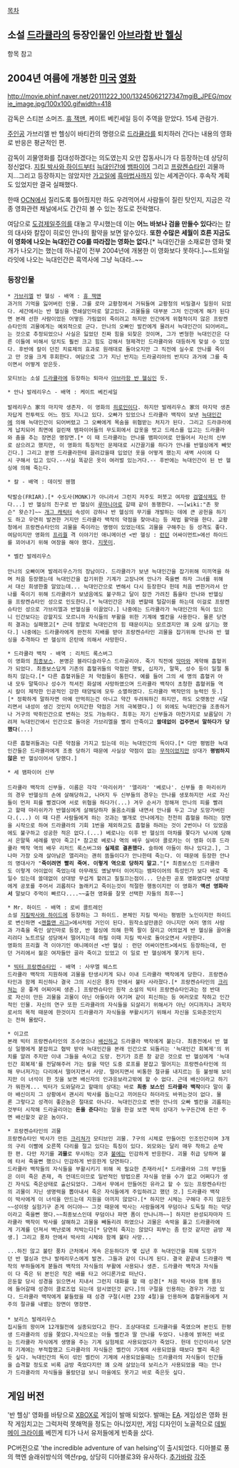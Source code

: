 [[목차]]
== 소설 [[드라큘라]]의 등장인물인 [[아브라함 반 헬싱]] ==
항목 참고

== 2004년 여름에 개봉한 [[미국]] [[영화]] ==
http://movie.phinf.naver.net/20111222_100/13245062127347mgiB_JPEG/movie_image.jpg/100x100.gifwidth=418

감독은 스티븐 소머즈. [[휴 잭맨]], 케이트 베킨세일 등이 주역을 맏았다. 15세 관람가.

[[주인공]] 가브리엘 반 헬싱이 바티칸의 명령으로 [[드라큘라]]를 퇴치하러 간다는 내용의 영화로 반응은 평균적인 편.

감독이 괴물영화를 집대성하겠다는 의도였는지 오만 잡동사니가 다 등장하는데 상당히 정신없다. [[지킬 박사와 하이드]]부터 [[늑대인간]]에 [[뱀파이어]] 그리고 [[프랑켄슈타인]] 괴물까지...그리고 등장하지는 않았지만 [[가고일]]에 [[흑마법사]]까지 있는 세계관이다. 후속작 계획도 있었지만 결국 실패했다.

한때 [[OCN]]에서 질리도록 틀어줬지만 하도 우려먹어서 사람들이 질린 탓인지, 지금은 각종 영화관련 채널에서도 간간히 볼 수 있는 정도로 전락했다.

여담으로 [[도검제일주의]]를 대놓고 무시했는데 이는 '''어느 바보나 검을 만들수 있다'''라는 칼의 대사와 칼잡이 히로인 안나의 활약을 보면 알수있다. '''또한 수많은 세월이 흐른 지금도 이 영화에 나오는 늑대인간 CG를 따라잡는 영화는 없다.'''[* 늑대인간을 소재로한 영화 몇개가 나오기는 했는데 하나같이 전부 2004년에 개봉한 이 영화보다 못하다.]~~트와일라잇에 나오는 늑대인간은 흑역사에 그냥 늑대라..~~

=== 등장인물 ===
 * [[가브리엘]] 반 헬싱 - 배역 : [[휴 잭맨]]
 과거의 기억을 잃어버린 인물. 그를 로마 교황청에서 거둬들여 교황청의 비밀결사 일원이 되었다. 세간에서는 반 헬싱을 연쇄살인마로 알고있다. 괴물들을 대부분 그저 인간에게 해가 된다면 본래 선한 사람이었든 어떻든 가림없이 죽이려고 하지만 인간에게 위협적이지 않은 프랑켄슈타인의 괴물에게는 예외적으로 군다. 안나의 오빠인 발칸에게 물려서 늑대인간이 되어버리…는 것으로 추정되었으나 사실은 잃었던 진짜 힘을 되찾은 것이며, 그가 변형한 늑대인간은 다른 이들에 비해서 덩치도 훨씬 크고 힘도 강해서 형제격인 드라큘라와 대등하게 맞설 수 있었다. 후반에 칼이 던진 치료제의 효과로 원래대로 돌아오지만 그 직전에 실수로 안나를 죽이고 만 것을 크게 후회한다. 여담으로 그가 지닌 반지는 드라굴리아의 반지다 과거에 그를 죽이면서 어떻게 얻은듯.

 모티브는 소설 [[드라큘라]]에 등장하는 퇴마사 [[아브라함 반 헬싱]]인 듯.

 * 안나 발레리우스 - 배역 : 케이트 베킨세일
 
 발레리우스 家의 마지막 생존자. 이 영화의 [[히로인]]이다. 하지만 발레리우스 家의 마지막 생존자답게 전투력도 어느 정도 지니고 있다. 오빠가 있었으나 드라큘라 백작이 보낸 [[늑대인간]]에 의해 늑대인간이 되어버렸고 그 오빠에게 목숨을 위협받는 처지가 된다. 그리고 드라큐라에게 납치되어 최면에 걸린채 뱀파이어들의 무도회에서 갑옷을 벗고 드레스를 입고는 드라큘라와 춤을 추는 장면은 명장면.[* 이 때 드라큘라는 안나를 뱀파이어로 만들어서 자신의 신부로 삼으려고 했지만, 이 영화의 특징적인 문제대로 시간끌기를 하다가 안나를 반헬싱에게 빼앗긴다.] 그리고 분명 드라큘라한테 끌려갔을때 입었던 옷을 어떻게 했는지 새벽 사이에 다시 구해서 입고 있다.--사실 똑같은 옷이 여러벌 있는거다.-- 후반에는 늑대인간이 된 반 헬싱에 의해 죽는다.

 * 칼 - 배역 : 데이빗 웬햄
 
 탁발승(FRIAR).[* 수도사(MONK)가 아니라서 그런지 저주도 퍼붓고 여자랑 [[검열삭제]]도 한다...] 반 헬싱의 친구로 반 헬싱이 [[루마니아]]로 갈때 같이 동행한다. ~~[wiki:"존 왓슨" 왓슨?]~~ [[개그 캐릭터]] 속성이 강하나 반 헬싱의 무기를 개발하는 데에 큰 공헌을 하기도 하고 우연히 발견한 거지만 드라큘라 백작의 약점을 찾아내는 등 제법 활약을 한다. 교황청에서 프랑켄슈타인의 괴물을 죽이라는 명령이 있었는데도 괴물을 구해주는 등 성격도 좋다.
 여담이지만 영화의 [[프리퀄]] 격 이야기인 애니메이션 <반 헬싱 : [[런던]] 어싸이먼트>에선 하이드를 꾀어내기 위해 여장을 해야 했다. [[지못미]].

 * 벨칸 발레리우스
 
 안나의 오빠이며 발레리우스가의 장남이다. 드라큘라가 보낸 늑대인간을 잡기위해 미끼역을 하며 처음 등장했는데 늑대인간을 잡기위한 기계가 고장나며 안나가 죽을뻔 하자 그녀를 위해서 대신 희생한줄 알았는데... 늑대인간으로 변해서 다시 등장한다 헌데 처음 변한거라서 안나를 죽이기 위해 드라큘라가 보냈음에도 불구하고 달이 잠깐 가려진 틈을타 안나와 반헬싱을 프랑켄슈타인 성으로 인도한다.[* 늑대인간은 처음 변할때 털갈이를 하는데 이걸로 프랑켄슈타인 성으로 가브리엘과 반헬싱을 이끌었다.] 나중에는 드라큘라가 늑대인간의 독이 있으니 인간보다는 강할지도 모르니까 자식들의 부활을 위한 기계에 벨칸을 사용한다. 물론 당연히 결과는 실패했고[* 근데 정말로 늑대인간의 힘 때문이지는 모르겠지만 꽤 오래 살기는 했다.] 나중에는 드라큘라에게 완전히 지배를 받아 프랑켄슈타인 괴물을 잡기위해 안나와 반 헬싱을 추격하다 반 헬싱의 은탄에 의해서 사망한다.

 * 드라큘라 백작 - 배역 : 리처드 록스버그
 이 영화의 [[최종보스]]. 본명은 블라디슬라우스 드라굴리아. 죽기 직전에 [[악마]]와 계약해 흡혈귀가 되었다. 최종보스답게 기존의 흡혈귀들의 약점인 햇빛, 십자가, 말뚝, 성수 등이 일절 통하지 않는다.[* 다른 흡혈귀들은 저 약점들이 통한다. 예를 들어 그의 세 명의 흡혈귀 아내 모두 말뚝이나 성수가 적셔진 화살에 사망하였으며 드라큘라 백작이 초청한 흡혈귀들 역시 칼이 제작한 인공적인 강한 태양빛에 모두 소멸하였다. 드라큘라 백작만의 능력인 듯.][* 정확하게 말하자면 아예 안먹히는건 아니고 약간 두려워하긴 하지만, 하도 오랫동안 시달리면서 내성이 생긴 것인지 어지간한 약점은 거의 극복했다.] 이 외에도 늑대인간을 조종하거나 거구의 박쥐인간으로 변하는 것도 가능하다. 최후는 자기 신부들과 마찬가지로 보름달이 가려져 늑대인간에서 인간으로 돌아온 가브리엘을 빨리 안죽이고 '''쓸데없이 겁주면서 말하다가 당했다'''(...)

 다른 흡혈귀들과는 다른 약점을 가지고 있는데 이는 늑대인간의 독이다.[* 다만 평범한 늑대인간들은 드라큘라에게 조종 당하기 때문에 사실상 약점이 없는 [[무적]]이었지만 상대가 '''평범하지 않은''' 반 헬싱이어서 당했다.]

 * 세 뱀파이어 신부
 
 드라큘라 백작의 신부들. 이름은 각각 '마리쉬카' '앨리라' '베로나'. 신부들 중 마리쉬카의 경우 반헬싱의 손에 살해당하고, 나머지 두 신부들의 경우는 안나를 생포하지만 서로 자신들이 먼저 피를 빨겠다며 서로 위협을 하다가(...) 겨우 순서가 정해져 안나의 피를 빨려고 할때 마리쉬카가 반헬싱에게 살해당하자 울음소리를 내면서 안나를 두고 그냥 도망가버린다.(...) 이 때 다른 사람들에게 하는 것과는 별개로 안나에게는 천천히 흡혈을 하려는 장면을 시작으로 하여 드라큘라의 기회 1번을 제외하고도 흡혈을 하려는 것이 2번이나 더 있었음에도 불구하고 성공한 적은 없다.(...) 베로나는 이후 반 헬싱의 마차를 쫓다가 낚시에 당해서 은말뚝 세례를 받아 죽고[* 참고로 베로나 역의 배우 실비아 콜로카는 이 영화 이후 드라큘라 백작 역의 배우 리처드 록스버그와 '''실제로 결혼했다.''' 슬하에 아들이 하나 있다고.], 그나마 가장 오래 살아남은 앨리라는 괜히 뜸들이다가 안나한테 죽는다. 이 때문에 등장한 안나의 명대사가 "'''죽이려면 빨리 죽여. 이렇게 역으로 당하지 말고'''."[* 최종보스인 드라큘라도 이렇게 어이없이 죽었는데 아무래도 옜날부터 이어지는 뱀파이어의 특성인가 보다 바로 죽일수 있는데 쓸데없이 상대방 무섭게 할려고 질질끄는점이... 단순한 공포 영화였다면 상대방에게 공포를 주어서 괴롭히다 놀래키고 죽이는것이 적절한 행동이지만 이 영화가 '''액션 영화라서''' 말보다 주먹이 빠르다....~~출현 영화를 잘못 선택한 자들의 최후~~]  

 * Mr. 하이드 - 배역 : 로비 콜트레인
 소설 [[지킬박사와 하이드]]에 등장하는 그 하이드. 본체인 지킬 박사는 평범한 노인이지만 하이드로 변신하면 <[[젠틀맨 리그]]>에서처럼 거인이 된다. 원작소설만큼은 아니지만 여러 명의 사람과 가축을 죽인 살인마로 등장, 반 헬싱에 의해 한쪽 팔이 잘리고 어의없게 반 헬싱을 끌어올리려다 노트르담 성당에서 떨어지는데 하필 이때 지킬 박사로 돌아오면서 사망한다.
 영화의 프리퀄 격 이야기인 애니메이션 <반 헬싱 : 런던 어싸이먼트>에서도 등장하는데, 런던 거리에서 젊은 여자들만 골라 죽이고 있었고 이 일로 반 헬싱에게 쫓기게 된다.

 * [[빅터 프랑켄슈타인]] - 배역 : 사무엘 웨스트
 드라큘라 백작의 지원하에 괴물을 탄생시키게 되나 이내 드라큘라 백작에게 당한다. 프랑켄슈타인과 함께 피신하나 결국 그의 시신은 풍차 안에서 불타 사라졌다.[* 프랑켄슈타인의 [[크리쳐]]는 운 좋게 어찌어찌 생존.] 프랑켄슈타인 원작 소설의 빅터 프랑켄슈타인과는 정 반대로 자신이 만든 괴물을 괴물이 아닌 아들이라 여기며 같이 피신하는 등 여러모로 착하고 인간적인 인물. 자신의 연구 또한 드라큘라의 자식들을 되살리기 위해서가 아닌 어디까지나 과학자로서의 목적 때문에 한것이지 드라큘라가 자식들을 부활시키기 위해서 자신을 도와준것인지는 전혀 몰랐다.

 * 이고르
 본래 빅터 프랑켄슈타인의 조수였으나 [[배신]]하고 드라큘라 백작에게 붙는다. 최종전에서 반 헬싱 일행에게 붇잡히고 협박 받아 늑대인간을 본래 인간으로 되돌리는 '늑대인간 회복제'의 위치를 알려 주지만 이내 그들을 속이고 도망. 전기가 흐른 창 같은 것으로 반 헬싱에게 '늑대인간 회복제'를 전달해주러 가는 칼을 막던 도중 로프를 붇잡고 떨어지는 프랑켄슈타인에 의해 무너저가는 다리에서 떨어지면서 사망. 떨어지면서 비통한 절규를 내지르는 등 불쌍해 보이지만 이 녀석이 한 짓을 보면 배신자의 인과응보라고밖에 할 수 없다. 근데 배신이라고 하기가 뭐한게... 빅터가 도와달라고 할때의 상대는 바로 '''최종 보스인 드라큘라 백작'''이다 말이 좋아 배신이지 그 상황에서 괜시리 박사를 돕는다고 끼어든다 하더라도 바뀌는것이 없다. 물론 그렇다고 성격이 좋은놈은 절대로 아니다. 늑대인간으로 변한 안나의 오빠 벨칸을 괴롭히는것부터 시작해 드라굴리아는 '''돈을 준다'''라는 말을 한걸 보면 딱히 상대가 누구든간에 돈만 주면 배신할것 같은 놈이다.

 * 프랑켄슈타인의 괴물
 프랑켄슈타인 박사가 만든 [[크리쳐]]가 모티브인 괴물. 7구의 시체로 만들어진 인조인간이며 3개의 구리 이빨에 오른쪽 다리를 절고 있다는 특징이 있다. 외모와는 달리 매우 착하고 순박한 편. 다만 자기를 '''괴물'''로 무시하는 것과 [[불]]에는 민감하게 반응한다. 괴물 취급 당하며 불에 타서 죽을뻔 했으니 민감하게 반응한게 당연하다.
 드라큘라 백작들의 자식들을 부활시키기 위해 꼭 필요한 존재라서[* 드라큘라와 그의 부인들은 이미 죽은 존재, 즉 언데드이므로 일반적인 방법으론 자식을 얻을 수가 없고 어쩌다가 생긴 자식도 죽은상태로 출산되었다. 그래서 무에서 만들어진 유라고 할 수 있는 프랑켄슈타인의 괴물이 지닌 생명력을 뽑아내서 죽은 자식들에게 주입하려고 했던 것.] 드라큘라 백작이 박사에게 이 녀석을 만드는데 지원을 아끼지 않았다.[* 하지만 시체는 구해다 주지 않은듯~~성이랑 실험기구 준게 어디야~~ 그것 때문에 박사는 사람들에게 무덤이나 도둑질 하는 악당이라고 죽을뻔 했다.~~최종보스인데 무덤이나 파면 폼이 안나니까~~] 하지만 완성되자마자 드라큘라 백작이 박사를 살해하고 괴물을 빼돌리려 하였으나 괴물은 속박을 풀고 드라큘라에게 기계를 던져서 벽난로에 처박는다[* 당연히 죽지는 않았다 피부는 좀 탄것 같지만 금방 재생.] 그리고 풍차 안에서 박사의 시체와 함께 불타 사망...

 ...하진 않고 불탄 풍차 근처에서 게속 은둔하다가 몇 십년 후 늑대인간을 피해 도망가던 반 헬싱과 안나 발레리우스에게 발견. 그들과 같이 다니게 된다. 결국 끝끝내 드라큘라 백작의 부하들에게 붇들려 백작의 자식들의 부활에 사용되나 생존. 드라큘라 백작과 자식들이 다 죽은 뒤 본인은 작은 배를 타고 어디론가로 떠난다.
 은둔할 당시 성경을 읽으면서 지내서 그런지 대화를 할 때 성경[* 처음 박사와 함께 풍차에 들어갈때 성경이 클로즈업 되는데 암시였던것 같다.]의 구절을 인용하는 경우가 가끔 있다. 드라큘라 백작에게 붙들렸을 때 성경 구절(시편 23장 4절)을 인용하며 흡혈귀들에게 저주의 절규를 내뱉는 장면이 명장면.
 
 * 보리스 발레리우스
 집시들의 왕이며 12개월전에 실종되었다고 한다. 조상대대로 드라큘라를 죽였으며 본인도 한평생 드라큘라의 성을 쫒았다.자식으로는 아들 벨칸과 딸 안나를 두었다. 나중에 밝혀진 바로는 드라큘라 자식에게 생명을 주는 기계 실험체로 사용되었다가 죽었다. 헌데 인간이라서 당연히 기계에는 부적합했고 드라큘라의 자식들은 벨칸이 기계에 사용되었을 때보다 빨리 죽은듯 싶다. 늑대인간의 독이 섞인 벨칸이 기계에 사용되었을때는 드라큘라의 자식들이 인간들을 습격할 정도로 비록 금방 죽었다지만 꽤 오래 살았는데 보리스가 사용되었을 때는 안나가 드라큘라의 자식들을 몰랐던걸 보니 마을에도 못가고 바로 죽은듯 싶다.

== 게임 버전 ==
'반 헬싱' 영화를 바탕으로 [[XBOX]]로 게임이 발매 되었다. 발매는 [[EA]]. 게임성은 영화 원작 게임치고는 그럭저럭 못해먹을 정도는 아니었지만, 게임 디자인이 노골적으로 [[데빌 메이 크라이]]를 베낀게 티가 나서 유저들에게 빈축을 샀다. 

PC버전으로 'the incredible adventure of van helsing'이 출시되었다. 디아블로 풍의 핵엔 슬래쉬방식의 액션rpg, 상당히 디아블로3와 유사하다.
[[추가바람]]
[[각주]]
